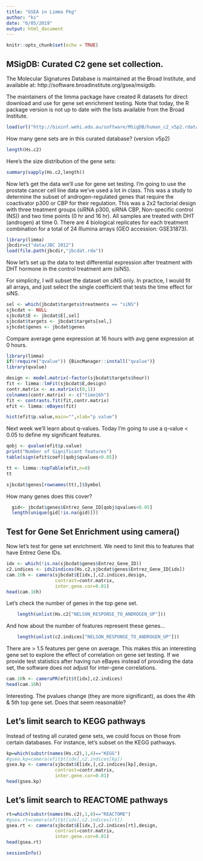 ```yaml
---
title: "GSEA in Limma Pkg"
author: "ks"
date: "6/05/2019"
output: html_document
---
```


```r
knitr::opts_chunk$set(echo = TRUE)
```

## MSigDB: Curated C2 gene set collection.
The Molecular Signatures Database is maintained at the Broad Institute, and available at: http://software.broadinstitute.org/gsea/msigdb.

The maintainers of the limma package have created R datasets for direct download and use for gene set enrichment testing. Note that today, the R package version is not up to date with the lists available from the Broad Institute.
```r
load(url("http://bioinf.wehi.edu.au/software/MSigDB/human_c2_v5p2.rdata"))
```

How many gene sets are in this curated database? (version v5p2)
```r
length(Hs.c2)
```

Here's the size distribution of the gene sets:
```r
summary(sapply(Hs.c2,length))
```

Now let's get the data we'll use for gene set testing. I'm going to use the prostate cancer cell line data we've used a lot in class. This was a study to determine the subset of androgen-regulated genes that require the coactivator p300 or CBP for their regulation. This was a 2x2 factorial design with three treatment groups (siRNA p300, siRNA CBP, Non-specific control (NS)) and two time points (0 hr and 16 hr). All samples are treated with DHT (androgen) at time 0. There are 4 biological replicates for each treatment combination for a total of 24 Illumina arrays (GEO accession: GSE31873).
```r
library(limma)
jbcdir=c("data/JBC 2012")
load(file.path(jbcdir,"jbcdat.rda"))
```

Now let's set up the data to test differential expression after treatment with DHT hormone in the control treatment arm (siNS).

For simplicity, I will subset the dataset on siNS only. In practice, I would fit all arrays, and just select the single coefficient that tests the time effect for siNS.
```r
sel <- which(jbcdat$targets$treatments == "siNS")
sjbcdat <- NULL
sjbcdat$E <- jbcdat$E[,sel]
sjbcdat$targets <- jbcdat$targets[sel,]
sjbcdat$genes <- jbcdat$genes
```

Compare average gene expression at 16 hours with avg gene expression at 0 hours.

```r
library(limma)
if(!require("qvalue")) {BiocManager::install("qvalue")}
library(qvalue)

design <- model.matrix(~factor(sjbcdat$targets$hour))
fit <- limma::lmFit(sjbcdat$E,design)
contr.matrix <- as.matrix(c(0,1))
colnames(contr.matrix) <- c("time16h")
fit <- contrasts.fit(fit,contr.matrix)
efit <- limma::eBayes(fit)

hist(efit$p.value,main="",xlab="p value")
```

Next week we'll learn about q-values. Today I'm going to use a q-value < 0.05 to define my significant features. 
```r
qobj <- qvalue(efit$p.value)
print("Number of Significant features")
table(sign(efit$coef)[qobj$qvalues<0.05])
```

```r
tt <- limma::topTable(efit,n=8)
tt
```


```r
sjbcdat$genes[rownames(tt),]$Symbol
```

How many genes does this cover?
```r
  gid<- jbcdat$genes$Entrez_Gene_ID[qobj$qvalues<0.05]
  length(unique(gid[!is.na(gid)]))
```

## Test for Gene Set Enrichment using camera()

Now let's test for gene set enrichment.  We need to limit this to features that have Entrez Gene IDs.
```r
idx <- which(!is.na(sjbcdat$genes$Entrez_Gene_ID))
c2.indices <- ids2indices(Hs.c2,sjbcdat$genes$Entrez_Gene_ID[idx])
cam.16h <- camera(sjbcdat$E[idx,],c2.indices,design,
                  contrast=contr.matrix,
                  inter.gene.cor=0.01)
head(cam.16h)
```

Let's check the number of genes in the top gene set.
```r
    length(unlist(Hs.c2["NELSON_RESPONSE_TO_ANDROGEN_UP"]))
```

And how about the number of features represent these genes...
```r
    length(unlist(c2.indices["NELSON_RESPONSE_TO_ANDROGEN_UP"]))
```

There are $>$ 1.5 features per gene on average. This makes this an interesting gene set to explore the effect of correlation on gene set testing.
If we provide test statistics after having run eBayes instead of providing the data set, the software does not adjust for inter-gene correlations.
```r
cam.16h <- cameraPR(efit$t[idx],c2.indices)
head(cam.16h)
```

Interesting. The pvalues change (they are more significant), as does the 4th & 5th top gene set. Does that seem reasonable? 

## Let's limit search to KEGG pathways

Instead of testing all curated gene sets, we could focus on those from certain databases. For instance, let's subset on the KEGG pathways.
```r
kp=which(substr(names(Hs.c2),1,4)=="KEGG")
#gsea.kp=camera(efit$t[idx],c2.indices[kp])
gsea.kp <- camera(sjbcdat$E[idx,],c2.indices[kp],design,
                  contrast=contr.matrix,
                  inter.gene.cor=0.01)
head(gsea.kp)
```

## Let's limit search to REACTOME pathways

```r
rt=which(substr(names(Hs.c2),1,8)=="REACTOME")
#gsea.rt=camera(efit$t[idx],c2.indices[rt])
gsea.rt <- camera(sjbcdat$E[idx,],c2.indices[rt],design,
                  contrast=contr.matrix,
                  inter.gene.cor=0.01)
head(gsea.rt)
```


```r
sessionInfo()
```
